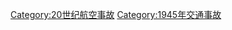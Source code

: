 {{Year by category
|m=1
|c=9
|d=4
|y=5
|cat=航空事故
|sortkey=Aviation accidents
|parent=20世纪航空事故
|subcat=1945年交通事故
}}
[[Category:20世纪航空事故|Category:20世纪航空事故]]
[[Category:1945年交通事故|Category:1945年交通事故]]